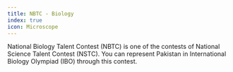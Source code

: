 ```yaml
---
title: NBTC - Biology
index: true
icon: Microscope
---
```


National Biology Talent Contest (NBTC) is one of the contests of National Science Talent Contest (NSTC). You can represent Pakistan in International Biology Olympiad (IBO) through this contest.
